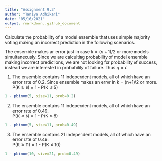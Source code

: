 ```yaml
---
title: "Assignment 9.3"
author: "Taniya Adhikari"
date: "05/16/2021"
output: rmarkdown::github_document
---
```


Calculate the probability of a model ensemble that uses simple majority voting making an incorrect prediction in the following scenarios.  
   
The ensemble makes an error just in case $k = (n+1)/2$ or more models simultaneously. Since we are calculting probability of model ensemble making incorrect predictions, we are not looking for probability of success, instead we are interested in probability of failure.
Thus $q = \epsilon$


1. The ensemble contains 11 independent models, all of which have an error rate of 0.2.
Since ensemble makes an error in k = (n+1)/2 or more.  
P(K$\geq 6$) = 1 - P(K$\leq 5$)
   
```r
1 - pbinom(5, size=11, prob=0.2)
```
 
  
2. The ensemble contains 11 independent models, all of which have an error rate of 0.49.  
P(K$\geq 6$) = 1 - P(K$\leq 5$)
```r
1 - pbinom(5, size=11, prob=0.49)
```
  

3. The ensemble contains 21 independent models, all of which have an error rate of 0.49.  
P(K$\geq 11$) = 1 - P(K$\leq 10$)
```r
1 - pbinom(10, size=21, prob=0.49)
``` 
   
